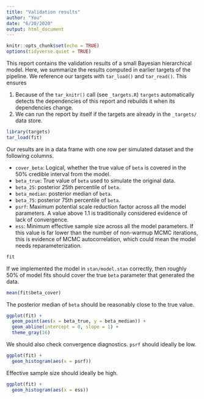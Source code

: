 ```yaml
---
title: "Validation results"
author: "You"
date: "6/20/2020"
output: html_document
---
```


```r
knitr::opts_chunk$set(echo = TRUE)
options(tidyverse.quiet = TRUE)
```

This report contains the validation results of a small Bayesian hierarchical model. Here, we summarize the results computed in earlier targets of the pipeline. We reference our targets with `tar_load()` and `tar_read()`. This ensures

1. Because of the `tar_knitr()` call (see `_targets.R`) `targets` automatically detects the dependencies of this report and rebuilds it when its dependencies change.
1. We can run the report by itself if the targets are already in the `_targets/` data store.

```r
library(targets)
tar_load(fit)
```

Our results are in a data frame with one row per simulated dataset and the following columns.

* `cover_beta`: Logical, whether the true value of `beta`
  is covered in the 50% credible interval from the model.
* `beta_true`: True value of `beta` used to simulate the original data.
* `beta_25`: posterior 25th percentile of `beta`.
* `beta_median`: posterior median of `beta`.
* `beta_75`: posterior 75th percentile of `beta`.
* `psrf`: Maximum potential scale reduction factor across all the model parameters. A value above 1.1 is traditionally considered evidence of lack of convergence.
* `ess`: Minimum effective sample size across all the model parameters. If this value is far lower than the number of non-warmup MCMC iterations, this is evidence of MCMC autocorrelation, which could mean the model needs reparameterization.

```r
fit
```

If we implemented the model in `stan/model.stan` correctly, then roughly 50% of model fits should cover the true `beta` parameter that generated the data.

```r
mean(fit$beta_cover)
```

The posterior median of `beta` should be reasonably close to the true value.

```r
ggplot(fit) +
  geom_point(aes(x = beta_true, y = beta_median)) +
  geom_abline(intercept = 0, slope = 1) +
  theme_gray(16)
```

We should also check convergence diagnostics. `psrf` should ideally be low.

```r
ggplot(fit) +
  geom_histogram(aes(x = psrf))
```

Effective sample size should ideally be high.

```r
ggplot(fit) +
  geom_histogram(aes(x = ess))
```


